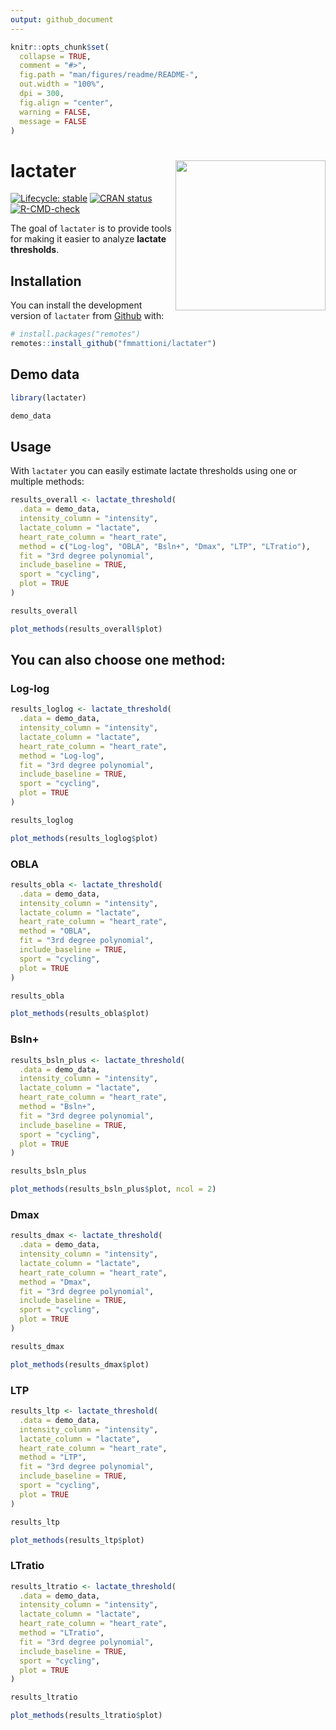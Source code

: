 ```yaml
---
output: github_document
---
```


<!-- README.md is generated from README.Rmd. Please edit that file -->

```r
knitr::opts_chunk$set(
  collapse = TRUE,
  comment = "#>",
  fig.path = "man/figures/readme/README-",
  out.width = "100%",
  dpi = 300,
  fig.align = "center",
  warning = FALSE,
  message = FALSE
)
```

# lactater <img src='man/figures/logo.png' align="right" height="240" />

<!-- badges: start -->
[![Lifecycle: stable](https://img.shields.io/badge/lifecycle-stable-brightgreen.svg)](https://lifecycle.r-lib.org/articles/stages.html#stable)
[![CRAN status](https://www.r-pkg.org/badges/version/lactater)](https://CRAN.R-project.org/package=lactater)
[![R-CMD-check](https://github.com/fmmattioni/lactater/workflows/R-CMD-check/badge.svg)](https://github.com/fmmattioni/lactater/actions)
<!-- badges: end -->

The goal of `lactater` is to provide tools for making it easier to analyze **lactate thresholds**.

## Installation

You can install the development version of `lactater` from [Github](https://github.com/fmmattioni/lactater) with:

``` r
# install.packages("remotes")
remotes::install_github("fmmattioni/lactater")
```

## Demo data

```r
library(lactater)

demo_data
```

## Usage

With `lactater` you can easily estimate lactate thresholds using one or multiple methods:

```r
results_overall <- lactate_threshold(
  .data = demo_data, 
  intensity_column = "intensity", 
  lactate_column = "lactate", 
  heart_rate_column = "heart_rate",
  method = c("Log-log", "OBLA", "Bsln+", "Dmax", "LTP", "LTratio"),
  fit = "3rd degree polynomial", 
  include_baseline = TRUE, 
  sport = "cycling",
  plot = TRUE
)
```

```r
results_overall
```

```r
plot_methods(results_overall$plot)
```


## You can also choose one method:

### Log-log

```r
results_loglog <- lactate_threshold(
  .data = demo_data, 
  intensity_column = "intensity", 
  lactate_column = "lactate", 
  heart_rate_column = "heart_rate",
  method = "Log-log",
  fit = "3rd degree polynomial", 
  include_baseline = TRUE, 
  sport = "cycling",
  plot = TRUE
)
```

```r
results_loglog
```

```r
plot_methods(results_loglog$plot)
```

### OBLA

```r
results_obla <- lactate_threshold(
  .data = demo_data, 
  intensity_column = "intensity", 
  lactate_column = "lactate", 
  heart_rate_column = "heart_rate",
  method = "OBLA",
  fit = "3rd degree polynomial", 
  include_baseline = TRUE, 
  sport = "cycling",
  plot = TRUE
)
```

```r
results_obla
```

```r
plot_methods(results_obla$plot)
```

### Bsln+

```r
results_bsln_plus <- lactate_threshold(
  .data = demo_data, 
  intensity_column = "intensity", 
  lactate_column = "lactate", 
  heart_rate_column = "heart_rate",
  method = "Bsln+",
  fit = "3rd degree polynomial", 
  include_baseline = TRUE, 
  sport = "cycling",
  plot = TRUE
)
```

```r
results_bsln_plus
```

```r
plot_methods(results_bsln_plus$plot, ncol = 2)
```

### Dmax

```r
results_dmax <- lactate_threshold(
  .data = demo_data, 
  intensity_column = "intensity", 
  lactate_column = "lactate", 
  heart_rate_column = "heart_rate",
  method = "Dmax",
  fit = "3rd degree polynomial", 
  include_baseline = TRUE, 
  sport = "cycling",
  plot = TRUE
)
```

```r
results_dmax
```

```r
plot_methods(results_dmax$plot)
```

### LTP

```r
results_ltp <- lactate_threshold(
  .data = demo_data, 
  intensity_column = "intensity", 
  lactate_column = "lactate", 
  heart_rate_column = "heart_rate",
  method = "LTP",
  fit = "3rd degree polynomial", 
  include_baseline = TRUE, 
  sport = "cycling",
  plot = TRUE
)
```

```r
results_ltp
```

```r
plot_methods(results_ltp$plot)
```

### LTratio

```r
results_ltratio <- lactate_threshold(
  .data = demo_data, 
  intensity_column = "intensity", 
  lactate_column = "lactate", 
  heart_rate_column = "heart_rate",
  method = "LTratio",
  fit = "3rd degree polynomial", 
  include_baseline = TRUE, 
  sport = "cycling",
  plot = TRUE
)
```

```r
results_ltratio
```

```r
plot_methods(results_ltratio$plot)
```

